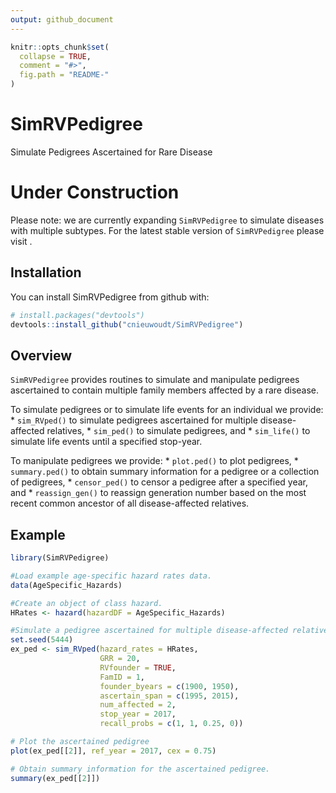 ```yaml
---
output: github_document
---
```


<!-- README.md is generated from README.Rmd. Please edit that file -->

```r
knitr::opts_chunk$set(
  collapse = TRUE,
  comment = "#>",
  fig.path = "README-"
)
```

# SimRVPedigree
Simulate Pedigrees Ascertained for Rare Disease

# Under Construction

Please note: we are currently expanding `SimRVPedigree` to simulate diseases with multiple subtypes.  For the latest stable version of `SimRVPedigree` please visit \url{https://cran.r-project.org/web/packages/SimRVPedigree/index.html}.

## Installation

You can install SimRVPedigree from github with:

```r
# install.packages("devtools")
devtools::install_github("cnieuwoudt/SimRVPedigree")
```

## Overview
`SimRVPedigree` provides routines to simulate and manipulate pedigrees ascertained to contain multiple family members affected by a rare disease.

To simulate pedigrees or to simulate life events for an individual we provide:
* `sim_RVped()` to simulate pedigrees ascertained for multiple disease-affected relatives,
* `sim_ped()` to simulate pedigrees, and
* `sim_life()` to simulate life events until a specified stop-year.

To manipulate pedigrees we provide:
* `plot.ped()` to plot pedigrees,
* `summary.ped()` to obtain summary information for a pedigree or a collection of pedigrees,
* `censor_ped()` to censor a pedigree after a specified year, and
* `reassign_gen()` to reassign generation number based on the most recent common ancestor of all disease-affected relatives.

## Example

```r
library(SimRVPedigree)

#Load example age-specific hazard rates data.
data(AgeSpecific_Hazards)

#Create an object of class hazard.
HRates <- hazard(hazardDF = AgeSpecific_Hazards)

#Simulate a pedigree ascertained for multiple disease-affected relatives
set.seed(5444)
ex_ped <- sim_RVped(hazard_rates = HRates,
                    GRR = 20,
                    RVfounder = TRUE,
                    FamID = 1,
                    founder_byears = c(1900, 1950),
                    ascertain_span = c(1995, 2015),
                    num_affected = 2,
                    stop_year = 2017,
                    recall_probs = c(1, 1, 0.25, 0))

# Plot the ascertained pedigree
plot(ex_ped[[2]], ref_year = 2017, cex = 0.75)

# Obtain summary information for the ascertained pedigree.
summary(ex_ped[[2]])
```
